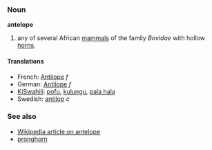 ===Noun===
'''antelope'''

#any of several African [[mammals]] of the family ''Bovidae'' with hollow [[horn]]s.

====Translations====
*French: [[Antilope]] ''f''
*German: [[Antilope]] ''f''
*[[KiSwahili]]: [[pofu]], [[kulungu]], [[pala hala]]
*Swedish: [[antilop]] ''c''

===See also===
*[[w:antelope|Wikipedia article on antelope]]
*[[pronghorn]]